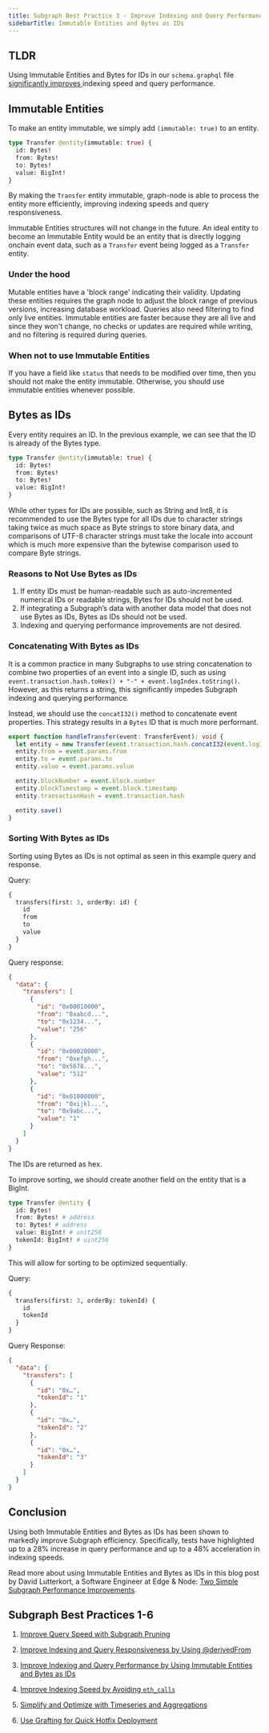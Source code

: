 ```yaml
---
title: Subgraph Best Practice 3 - Improve Indexing and Query Performance by Using Immutable Entities and Bytes as IDs
sidebarTitle: Immutable Entities and Bytes as IDs
---
```


## TLDR

Using Immutable Entities and Bytes for IDs in our `schema.graphql` file [significantly improves ](https://thegraph.com/blog/two-simple-subgraph-performance-improvements/) indexing speed and query performance.

## Immutable Entities

To make an entity immutable, we simply add `(immutable: true)` to an entity.

```graphql
type Transfer @entity(immutable: true) {
  id: Bytes!
  from: Bytes!
  to: Bytes!
  value: BigInt!
}
```

By making the `Transfer` entity immutable, graph-node is able to process the entity more efficiently, improving indexing speeds and query responsiveness.

Immutable Entities structures will not change in the future. An ideal entity to become an Immutable Entity would be an entity that is directly logging onchain event data, such as a `Transfer` event being logged as a `Transfer` entity.

### Under the hood

Mutable entities have a 'block range' indicating their validity. Updating these entities requires the graph node to adjust the block range of previous versions, increasing database workload. Queries also need filtering to find only live entities. Immutable entities are faster because they are all live and since they won't change, no checks or updates are required while writing, and no filtering is required during queries.

### When not to use Immutable Entities

If you have a field like `status` that needs to be modified over time, then you should not make the entity immutable. Otherwise, you should use immutable entities whenever possible.

## Bytes as IDs

Every entity requires an ID. In the previous example, we can see that the ID is already of the Bytes type.

```graphql
type Transfer @entity(immutable: true) {
  id: Bytes!
  from: Bytes!
  to: Bytes!
  value: BigInt!
}
```

While other types for IDs are possible, such as String and Int8, it is recommended to use the Bytes type for all IDs due to character strings taking twice as much space as Byte strings to store binary data, and comparisons of UTF-8 character strings must take the locale into account which is much more expensive than the bytewise comparison used to compare Byte strings.

### Reasons to Not Use Bytes as IDs

1. If entity IDs must be human-readable such as auto-incremented numerical IDs or readable strings, Bytes for IDs should not be used.
2. If integrating a Subgraph’s data with another data model that does not use Bytes as IDs, Bytes as IDs should not be used.
3. Indexing and querying performance improvements are not desired.

### Concatenating With Bytes as IDs

It is a common practice in many Subgraphs to use string concatenation to combine two properties of an event into a single ID, such as using `event.transaction.hash.toHex() + "-" + event.logIndex.toString()`. However, as this returns a string, this significantly impedes Subgraph indexing and querying performance.

Instead, we should use the `concatI32()` method to concatenate event properties. This strategy results in a `Bytes` ID that is much more performant.

```typescript
export function handleTransfer(event: TransferEvent): void {
  let entity = new Transfer(event.transaction.hash.concatI32(event.logIndex.toI32()))
  entity.from = event.params.from
  entity.to = event.params.to
  entity.value = event.params.value

  entity.blockNumber = event.block.number
  entity.blockTimestamp = event.block.timestamp
  entity.transactionHash = event.transaction.hash

  entity.save()
}
```

### Sorting With Bytes as IDs

Sorting using Bytes as IDs is not optimal as seen in this example query and response.

Query:

```graphql
{
  transfers(first: 3, orderBy: id) {
    id
    from
    to
    value
  }
}
```

Query response:

```json
{
  "data": {
    "transfers": [
      {
        "id": "0x00010000",
        "from": "0xabcd...",
        "to": "0x1234...",
        "value": "256"
      },
      {
        "id": "0x00020000",
        "from": "0xefgh...",
        "to": "0x5678...",
        "value": "512"
      },
      {
        "id": "0x01000000",
        "from": "0xijkl...",
        "to": "0x9abc...",
        "value": "1"
      }
    ]
  }
}
```

The IDs are returned as hex.

To improve sorting, we should create another field on the entity that is a BigInt.

```graphql
type Transfer @entity {
  id: Bytes!
  from: Bytes! # address
  to: Bytes! # address
  value: BigInt! # unit256
  tokenId: BigInt! # uint256
}
```

This will allow for sorting to be optimized sequentially.

Query:

```graphql
{
  transfers(first: 3, orderBy: tokenId) {
    id
    tokenId
  }
}
```

Query Response:

```json
{
  "data": {
    "transfers": [
      {
        "id": "0x…",
        "tokenId": "1"
      },
      {
        "id": "0x…",
        "tokenId": "2"
      },
      {
        "id": "0x…",
        "tokenId": "3"
      }
    ]
  }
}
```

## Conclusion

Using both Immutable Entities and Bytes as IDs has been shown to markedly improve Subgraph efficiency. Specifically, tests have highlighted up to a 28% increase in query performance and up to a 48% acceleration in indexing speeds.

Read more about using Immutable Entities and Bytes as IDs in this blog post by David Lutterkort, a Software Engineer at Edge & Node: [Two Simple Subgraph Performance Improvements](https://thegraph.com/blog/two-simple-subgraph-performance-improvements/).

## Subgraph Best Practices 1-6

1. [Improve Query Speed with Subgraph Pruning](/subgraphs/best-practices/pruning/)

2. [Improve Indexing and Query Responsiveness by Using @derivedFrom](/subgraphs/best-practices/derivedfrom/)

3. [Improve Indexing and Query Performance by Using Immutable Entities and Bytes as IDs](/subgraphs/best-practices/immutable-entities-bytes-as-ids/)

4. [Improve Indexing Speed by Avoiding `eth_calls`](/subgraphs/best-practices/avoid-eth-calls/)

5. [Simplify and Optimize with Timeseries and Aggregations](/subgraphs/best-practices/timeseries/)

6. [Use Grafting for Quick Hotfix Deployment](/subgraphs/best-practices/grafting-hotfix/)
